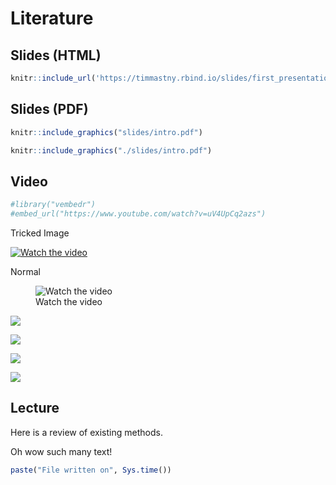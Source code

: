 # Literature

## Slides (HTML)

```r
knitr::include_url('https://timmastny.rbind.io/slides/first_presentation#1')
```

## Slides (PDF)

```r
knitr::include_graphics("slides/intro.pdf")
```


```r
knitr::include_graphics("./slides/intro.pdf")
```

## Video

```r
#library("vembedr")
#embed_url("https://www.youtube.com/watch?v=uV4UpCq2azs")
```

Tricked Image

[![Watch the video](https://img.youtube.com/vi/T-D1KVIuvjA/maxresdefault.jpg)](https://youtu.be/T-D1KVIuvjA)

Normal

![Watch the video](https://youtu.be/T-D1KVIuvjA)


![](https://youtu.be/zNzZ1PfUDNk)

![](https://www.youtube.com/watch?v=zNzZ1PfUDNk)

![](https://vimeo.com/142172484)

![](https://player.vimeo.com/video/142172484)


## Lecture

Here is a review of existing methods.

Oh wow such many text!

```r
paste("File written on", Sys.time())
```

